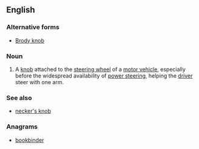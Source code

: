 ==English==

===Alternative forms===
* [[Brody knob]]

===Noun===
{{wikipedia}}
{{en-noun}}

# {{context|dated}} A [[knob]] attached to the [[steering wheel]] of a [[motor vehicle]], especially before the widespread availability of [[power steering]], helping the [[driver]] steer with one arm.

===See also===
* [[necker's knob]]

===Anagrams===
* [[bookbinder#English|bookbinder]]